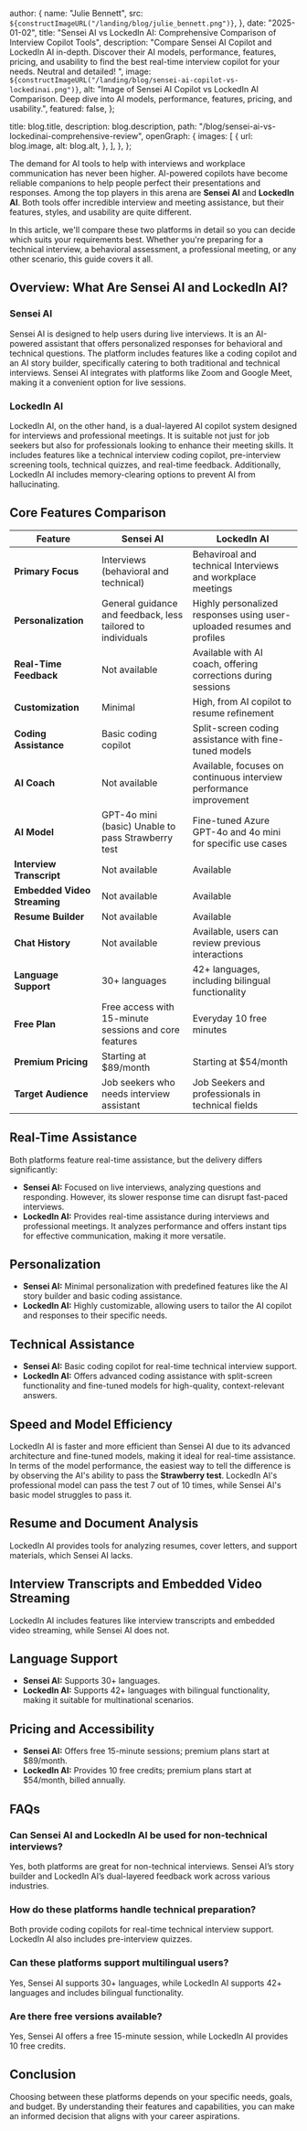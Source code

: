 
  author: {
    name: "Julie Bennett",
    src: `${constructImageURL("/landing/blog/julie_bennett.png")}`,
  },
  date: "2025-01-02",
  title:
    "Sensei AI vs LockedIn AI: Comprehensive Comparison of Interview Copilot Tools",
  description:
    "Compare Sensei AI Copilot and LockedIn AI in-depth. Discover their AI models, performance, features, pricing, and usability to find the best real-time interview copilot for your needs. Neutral and detailed! ",
  image: `${constructImageURL("/landing/blog/sensei-ai-copilot-vs-lockedinai.png")}`,
  alt: "Image of Sensei AI Copilot vs LockedIn AI Comparison. Deep dive into AI models, performance, features, pricing, and usability.",
  featured: false,
};

  title: blog.title,
  description: blog.description,
  path: "/blog/sensei-ai-vs-lockedinai-comprehensive-review",
  openGraph: {
    images: [
      {
        url: blog.image,
        alt: blog.alt,
      },
    ],
  },
};


The demand for AI tools to help with interviews and workplace communication has never been higher. AI-powered copilots have become reliable companions to help people perfect their presentations and responses. Among the top players in this arena are **Sensei AI** and **LockedIn AI**. Both tools offer incredible interview and meeting assistance, but their features, styles, and usability are quite different.

In this article, we'll compare these two platforms in detail so you can decide which suits your requirements best. Whether you're preparing for a technical interview, a behavioral assessment, a professional meeting, or any other scenario, this guide covers it all.

## Overview: What Are Sensei AI and LockedIn AI?

### Sensei AI

Sensei AI is designed to help users during live interviews. It is an AI-powered assistant that offers personalized responses for behavioral and technical questions. The platform includes features like a coding copilot and an AI story builder, specifically catering to both traditional and technical interviews. Sensei AI integrates with platforms like Zoom and Google Meet, making it a convenient option for live sessions.

### LockedIn AI

LockedIn AI, on the other hand, is a dual-layered AI copilot system designed for interviews and professional meetings. It is suitable not just for job seekers but also for professionals looking to enhance their meeting skills. It includes features like a technical interview coding copilot, pre-interview screening tools, technical quizzes, and real-time feedback. Additionally, LockedIn AI includes memory-clearing options to prevent AI from hallucinating.

## Core Features Comparison

| Feature                      | Sensei AI                                                   | LockedIn AI                                                            |
| ---------------------------- | ----------------------------------------------------------- | ---------------------------------------------------------------------- |
| **Primary Focus**            | Interviews (behavioral and technical)                       | Behaviroal and technical Interviews and workplace meetings             |
| **Personalization**          | General guidance and feedback, less tailored to individuals | Highly personalized responses using user-uploaded resumes and profiles |
| **Real-Time Feedback**       | Not available                                               | Available with AI coach, offering corrections during sessions          |
| **Customization**            | Minimal                                                     | High, from AI copilot to resume refinement                             |
| **Coding Assistance**        | Basic coding copilot                                        | Split-screen coding assistance with fine-tuned models                  |
| **AI Coach**                 | Not available                                               | Available, focuses on continuous interview performance improvement     |
| **AI Model**                 | GPT-4o mini (basic) Unable to pass Strawberry test          | Fine-tuned Azure GPT-4o and 4o mini for specific use cases             |
| **Interview Transcript**     | Not available                                               | Available                                                              |
| **Embedded Video Streaming** | Not available                                               | Available                                                              |
| **Resume Builder**           | Not available                                               | Available                                                              |
| **Chat History**             | Not available                                               | Available, users can review previous interactions                      |
| **Language Support**         | 30+ languages                                               | 42+ languages, including bilingual functionality                       |
| **Free Plan**                | Free access with 15-minute sessions and core features       | Everyday 10 free minutes                                               |
| **Premium Pricing**          | Starting at $89/month                                       | Starting at $54/month                                                  |
| **Target Audience**          | Job seekers who needs interview assistant                   | Job Seekers and professionals in technical fields                      |

## Real-Time Assistance

Both platforms feature real-time assistance, but the delivery differs significantly:

- **Sensei AI:** Focused on live interviews, analyzing questions and responding. However, its slower response time can disrupt fast-paced interviews.
- **LockedIn AI:** Provides real-time assistance during interviews and professional meetings. It analyzes performance and offers instant tips for effective communication, making it more versatile.

## Personalization

- **Sensei AI:** Minimal personalization with predefined features like the AI story builder and basic coding assistance.
- **LockedIn AI:** Highly customizable, allowing users to tailor the AI copilot and responses to their specific needs.

## Technical Assistance

- **Sensei AI:** Basic coding copilot for real-time technical interview support.
- **LockedIn AI:** Offers advanced coding assistance with split-screen functionality and fine-tuned models for high-quality, context-relevant answers.

## Speed and Model Efficiency

LockedIn AI is faster and more efficient than Sensei AI due to its advanced architecture and fine-tuned models, making it ideal for real-time assistance. In terms of the model performance, the easiest way to tell the difference is by observing the AI's ability to pass the **Strawberry test**. LockedIn AI's professional model can pass the test 7 out of 10 times, while Sensei AI's basic model struggles to pass it.

## Resume and Document Analysis

LockedIn AI provides tools for analyzing resumes, cover letters, and support materials, which Sensei AI lacks.

## Interview Transcripts and Embedded Video Streaming

LockedIn AI includes features like interview transcripts and embedded video streaming, while Sensei AI does not.

## Language Support

- **Sensei AI:** Supports 30+ languages.
- **LockedIn AI:** Supports 42+ languages with bilingual functionality, making it suitable for multinational scenarios.

## Pricing and Accessibility

- **Sensei AI:** Offers free 15-minute sessions; premium plans start at $89/month.
- **LockedIn AI:** Provides 10 free credits; premium plans start at $54/month, billed annually.

## FAQs

### Can Sensei AI and LockedIn AI be used for non-technical interviews?

Yes, both platforms are great for non-technical interviews. Sensei AI’s story builder and LockedIn AI’s dual-layered feedback work across various industries.

### How do these platforms handle technical preparation?

Both provide coding copilots for real-time technical interview support. LockedIn AI also includes pre-interview quizzes.

### Can these platforms support multilingual users?

Yes, Sensei AI supports 30+ languages, while LockedIn AI supports 42+ languages and includes bilingual functionality.

### Are there free versions available?

Yes, Sensei AI offers a free 15-minute session, while LockedIn AI provides 10 free credits.

## Conclusion

Choosing between these platforms depends on your specific needs, goals, and budget. By understanding their features and capabilities, you can make an informed decision that aligns with your career aspirations.
